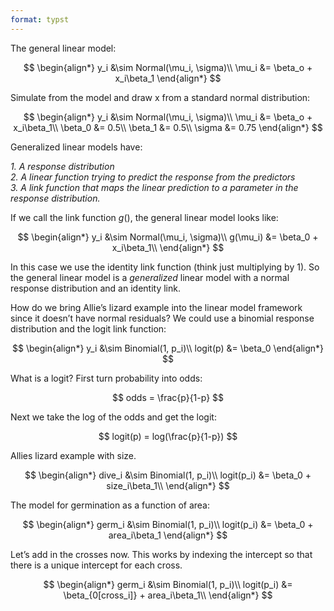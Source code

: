 ```yaml
---
format: typst
---
```


The general linear model:

$$
\begin{align*}
y_i &\sim Normal(\mu_i, \sigma)\\
\mu_i &= \beta_o + x_i\beta_1
\end{align*}
$$



Simulate from the model and draw x from a standard normal distribution:

$$
\begin{align*}
y_i &\sim Normal(\mu_i, \sigma)\\
\mu_i &= \beta_o + x_i\beta_1\\
\beta_0 &= 0.5\\
\beta_1 &= 0.5\\
\sigma &= 0.75
\end{align*}
$$


Generalized linear models have:  
  
*1. A response distribution *  
*2. A linear function trying to predict the response from the predictors*  
*3. A link function that maps the linear prediction to a parameter in the response distribution.  *  
  
If we call the link function $g()$, the general linear model looks like:  

$$
\begin{align*}
y_i &\sim Normal(\mu_i, \sigma)\\
g(\mu_i) &= \beta_0 + x_i\beta_1\\
\end{align*}
$$


In this case we use the identity link function (think just multiplying by 1). So the general linear model is a *generalized* linear model with a normal response distribution and an identity link.  
  
  
How do we bring Allie's lizard example into the linear model framework since it 
doesn't have normal residuals? We could use a binomial response distribution and the logit link function:  

$$
\begin{align*}
y_i &\sim Binomial(1, p_i)\\
logit(p) &= \beta_0
\end{align*}
$$


What is a logit? First turn probability into odds:

$$
odds = \frac{p}{1-p}
$$

Next we take the log of the odds and get the logit:  

  
$$
logit(p) = log(\frac{p}{1-p})
$$


Allies lizard example with size.

$$
\begin{align*}
dive_i &\sim Binomial(1, p_i)\\
logit(p_i) &= \beta_0 + size_i\beta_1\\
\end{align*}
$$




The model for germination as a function of area:

$$
\begin{align*}
germ_i &\sim Binomial(1, p_i)\\
logit(p_i) &= \beta_0 + area_i\beta_1
\end{align*}
$$


Let's add in the crosses now. This works by indexing the intercept so that there is a unique intercept for each cross.

$$
\begin{align*}
germ_i &\sim Binomial(1, p_i)\\
logit(p_i) &= \beta_{0[cross_i]} + area_i\beta_1\\
\end{align*}
$$